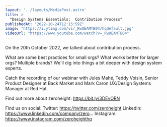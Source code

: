 ```yaml
---
layout: '../layouts/MediaPost.astro'
title: >
  "Design Systems Essentials:  Contribution Process"
publishedAt: "2022-10-24T12:15:59Z"
image: "https://i.ytimg.com/vi/_RwOEAMTB04/hqdefault.jpg"
videoUrl: "https://www.youtube.com/watch?v=_RwOEAMTB04"
---
```

On the 20th October 2022, we talked about contribution process. 

What are some best practices for small orgs? What works better for larger orgs? Multiple brands? We'll dig into things a bit deeper with design system experts.

Catch the recording of our webinar with Jules Mahé, Teddy Voisin, Senior Product Designer at Back Market and Mark Caron UX/Design Systems Manager at Red Hat.

Find out more about zeroheight: https://bit.ly/3DEvORN

Find us on social:
Twitter: https://twitter.com/zeroheight
LinkedIn: https://www.linkedin.com/company/zero...
Instagram: https://www.instagram.com/zeroheighthq
